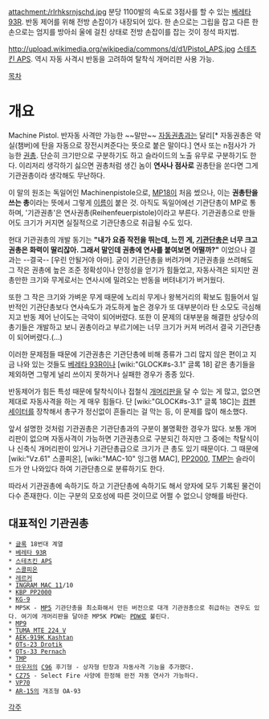 attachment:/rlrhksrnjschd.jpg
분당 1100발의 속도로 3점사를 할 수 있는 [[베레타 93R]]. 반동 제어를 위해 전방 손잡이가 내장되어 있다. 한 손으로는 그립을 잡고 다른 한 손으로는 엄지를 방아쇠 울에 걸친 상태로 전방 손잡이를 잡는 것이 정석 파지법.

http://upload.wikimedia.org/wikipedia/commons/d/d1/Pistol_APS.jpg
[[스테츠킨 APS]]. 역시 자동 사격시 반동을 고려하여 탈착식 개머리판 사용 가능.

[[목차]]
= 개요 =
Machine Pistol. 반자동 사격만 가능한 ~~말만~~ [[자동권총]]과는 달리[* 자동권총은 약실(챔버)에 탄을 자동으로 장전시켜준다는 뜻으로 붙은 말이다.] 연사 또는 n점사가 가능한 [[권총]]. 단순히 크기만으로 구분하기도 하고 슬라이드의 노출 유무로 구분하기도 한다. 이리저리 생각하기 싫으면 권총처럼 생긴 놈이 '''연사나 점사로''' 권총탄을 쏜다면 그게 기관권총이라 생각해도 무난하다.

이 말의 원조는 독일어인 Machinenpistole으로, [[MP18]]이 처음 썼으나, 이는 '''권총탄을 쓰는 총'''이라는 뜻에서 그렇게 [[이름]]이 붙은 것. 아직도 독일어에선 기관단총이 MP로 통하며, '기관권총'은 연사권총(Reihenfeuerpistole)이라고 부른다. 기관권총으로 만들어도 크기가 커지면 실질적으로 기관단총으로 취급될 수도 있다.

현대 기관권총의 개발 동기는 '''"내가 요즘 작전을 뛰는데, 느낀 게, [[기관단총]]은 너무 크고 권총은 화력이 딸리잖아. 그래서 말인데 권총에 연사를 붙여보면 어떨까?"''' 이었으나 결과는 --결국-- [우린 안될거야 아마]. 굳이 기관단총을 버려가며 기관권총을 쓰려해도 그 작은 권총에 높은 조준 정확성이나 안정성을 얻기가 힘들었고, 자동사격은 되지만 권총만한 크기와 무게로서는 연사시에 밀려오는 반동을 버텨내기가 버거웠다.

또한 그 작은 크기와 가벼운 무게 때문에 노리쇠 무게나 왕복거리의 확보도 힘들어서 일반적인 기관단총보다 연사속도가 과도하게 높은 경우가 또 대부분이라 탄 소모도 극심해지고 반동 제어 난이도는 극악이 되어버렸다. 또한 이 문제의 대부분을 해결한 상당수의 총기들은 개발하고 보니 권총이라고 부르기에는 너무 크기가 커져 버려서 결국 기관단총이 되어버렸다.(...)

이러한 문제점들 때문에 기관권총은 기관단총에 비해 종류가 그리 많지 않은 편이고 지금 나와 있는 것들도 [[베레타 93R]]이나 [wiki:"GLOCK#s-3.1" 글록 18] 같은 총기들을 제외하면 그렇게 널리 쓰이지 못하거나 실패한 경우가 종종 있다.

반동제어가 힘든 특성 때문에 탈착식이나 접철식 [[개머리판]]을 달 수 있는 게 많고, 없으면 제대로 자동사격을 하는 게 매우 힘들다. 단 [wiki:"GLOCK#s-3.1" 글록 18C]는 [[컴펜세이터]]를 장착해서 총구가 정신없이 흔들리는 걸 막는 등, 이 문제를 많이 해소했다.

앞서 설명한 것처럼 기관권총은 기관단총과의 구분이 불명확한 경우가 많다. 보통 개머리판이 없으며 자동사격이 가능하면 기관권총으로 구분되긴 하지만 그 중에는 착탈식이나 신축식 개머리판이 있거나 기관단총급으로 크기가 큰 총도 있기 때문이다. 그 때문에 [wiki:"Vz.61" 스콜피온], [wiki:"MAC-10" 잉그램 MAC], [[PP2000]], [[TMP]]는 슬라이드가 안 나와있다 하여 기관단총으로 분류하기도 한다.

따라서 기관권총에 속하기도 하고 기관단총에 속하기도 해서 양자에 모두 기록된 물건이 다수 존재한다. 이는 구분의 모호성에 따른 것이므로 어쩔 수 없으니 양해를 바란다.

== 대표적인 기관권총 ==
 * [[글록]] 18번대 계열
 * [[베레타 93R]]
 * [[스테츠킨 APS]]
 * [[스콜피온]]
 * [[레르커]]
 * [[INGRAM MAC 11]]/10
 * [[KBP PP2000]]
 * [[KG-9]]
 * MP5K - [[MP5]] 기관단총을 최소화해서 만든 버전으로 대개 기관권총으로 취급하는 견우도 있다. 여기에 개머리판을 달아준 MP5K PDW는 [[PDW]]로 불린다.
 * [[MP9]]
 * [[TUMA MTE 224 V]]
 * [[AEK-919K Kashtan]]
 * [[OTs-23 Drotik]]
 * [[OTs-33 Pernach]]
 * [[TMP]]
 * [[마우저]]의 [[C96]] 후기형 - 상자형 탄창과 자동사격 기능을 추가했다.
 * [[CZ75]] - Select Fire 사양에 한정해 완전 자동 연사가 가능하다.
 * [[VP70]]
 * [[AR-15]]의 개조형 OA-93
 
[[각주]]
